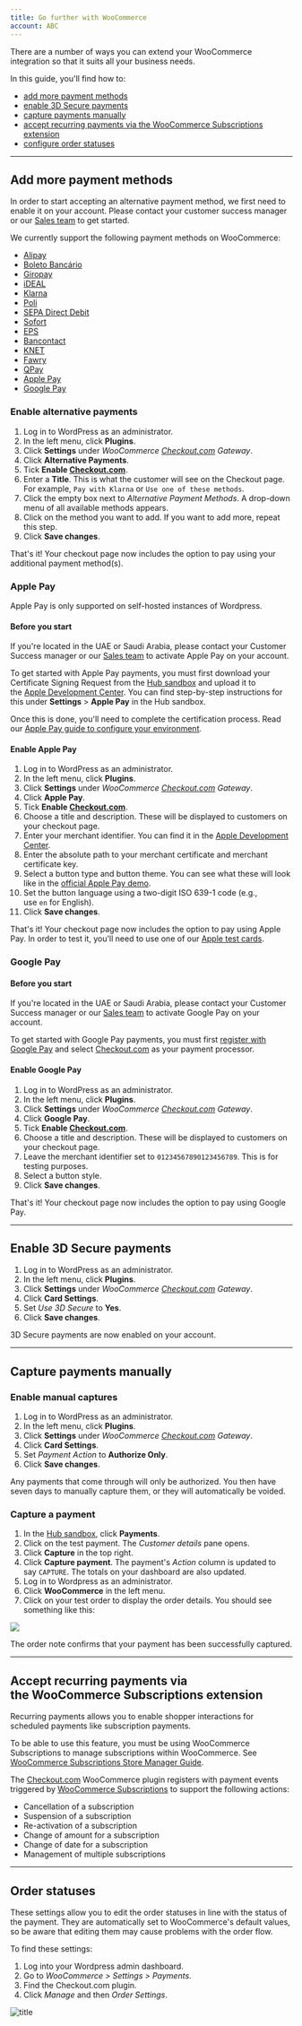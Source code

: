 ```yaml
---
title: Go further with WooCommerce
account: ABC
---
```


There are a number of ways you can extend your WooCommerce integration so that it suits all your business needs.

In this guide, you'll find how to:

- [add more payment methods](#Add_more_payment_methods)
- [enable 3D Secure payments](#Enable_3D_Secure_payments)
- [capture payments manually](#Capture_payments_manually)
- [accept recurring payments via the WooCommerce Subscriptions extension](#Accept_recurring_payments_via_the_WooCommerce_Subscriptions_extension)
- [configure order statuses](#Order_statuses)

---

## Add more payment methods

<TipBox variant="note">

In order to start accepting an alternative payment method, we first need to enable it on your account. Please contact your customer success manager or our [Sales team](https://checkout.com/contact-sales) to get started.

</TipBox>

We currently support the following payment methods on WooCommerce:

- [Alipay](/payments/payment-methods/wallets/alipay)
- [Boleto Bancário](/payments/payment-methods/cash-and-atm-payment/boleto-bancario)
- [Giropay](/payments/payment-methods/bank-transfers/giropay)
- [iDEAL](/payments/payment-methods/bank-transfers/i-deal)
- [Klarna](/payments/payment-methods/invoice-and-pay-later/klarna)
- [Poli](/payments/payment-methods/bank-transfers/poli)
- [SEPA Direct Debit](/payments/payment-methods/direct-debit/sepa-direct-debit)
- [Sofort](/payments/payment-methods/bank-transfers/sofort)
- [EPS](/payments/payment-methods/bank-transfers/eps)
- [Bancontact](/payments/payment-methods/cards/bancontact)
- [KNET](/payments/payment-methods/cards/knet)
- [Fawry](/payments/payment-methods/cash-and-atm-payment/fawry)
- [QPay](/payments/payment-methods/cards/q-pay)
- [Apple Pay](/payments/payment-methods/wallets/apple-pay)
- [Google Pay](/payments/payment-methods/wallets/google-pay)

### Enable alternative payments

1.  Log in to WordPress as an administrator.
2.  In the left menu, click **Plugins**.
3.  Click **Settings** under *WooCommerce [Checkout.com](http://Checkout.com) Gateway*.
4.  Click **Alternative Payments**.
5.  Tick **Enable [Checkout.com](http://Checkout.com)**.
6.  Enter a **Title**. This is what the customer will see on the Checkout page. For example, `Pay with Klarna` or `Use one of these methods`.
7.  Click the empty box next to *Alternative Payment Methods*. A drop-down menu of all available methods appears.
8.  Click on the method you want to add. If you want to add more, repeat this step.
9.  Click **Save changes**.

That's it! Your checkout page now includes the option to pay using your additional payment method(s).

### Apple Pay

<TipBox variant="info">

Apple Pay is only supported on self-hosted instances of Wordpress.

</TipBox>

#### Before you start

If you're located in the UAE or Saudi Arabia, please contact your Customer Success manager or our [Sales team](https://www.checkout.com/contact-sales) to activate Apple Pay on your account.

To get started with Apple Pay payments, you must first download your Certificate Signing Request from the [Hub sandbox](https://sandbox.checkout.com/) and upload it to the [Apple Development Center](https://developer.apple.com/account/). You can find step-by-step instructions for this under **Settings** > **Apple Pay** in the Hub sandbox.

Once this is done, you'll need to complete the certification process. Read our [Apple Pay guide to configure your environment](/payments/payment-methods/wallets/apple-pay).

#### Enable Apple Pay

1.  Log in to WordPress as an administrator.
2.  In the left menu, click **Plugins**.
3.  Click **Settings** under *WooCommerce [Checkout.com](http://Checkout.com) Gateway*.
4.  Click **Apple Pay**.
5.  Tick **Enable [Checkout.com](http://Checkout.com)**.
6.  Choose a title and description. These will be displayed to customers on your checkout page.
7.  Enter your merchant identifier. You can find it in the [Apple Development Center](https://developer.apple.com/account/).
8.  Enter the absolute path to your merchant certificate and merchant certificate key.
9.  Select a button type and button theme. You can see what these will look like in the [official Apple Pay demo](https://applepaydemo.apple.com/).
10. Set the button language using a two-digit ISO 639-1 code (e.g., use `en` for English).
11. Click **Save changes**.

That's it! Your checkout page now includes the option to pay using Apple Pay. In order to test it, you'll need to use one of our [Apple test cards](/payments/payment-methods/wallets/apple-pay).

### Google Pay

#### Before you start

If you're located in the UAE or Saudi Arabia, please contact your Customer Success manager or our [Sales team](https://www.checkout.com/contact-sales) to activate Google Pay on your account.

To get started with Google Pay payments, you must first [register with Google Pay](https://services.google.com/fb/forms/googlepayAPIenable/) and select [Checkout.com](http://Checkout.com) as your payment processor.

#### Enable Google Pay

1.  Log in to WordPress as an administrator.
2.  In the left menu, click **Plugins**.
3.  Click **Settings** under *WooCommerce [Checkout.com](http://Checkout.com) Gateway*.
4.  Click **Google Pay**.
5.  Tick **Enable [Checkout.com](http://Checkout.com)**.
6.  Choose a title and description. These will be displayed to customers on your checkout page.
7.  Leave the merchant identifier set to `01234567890123456789`. This is for testing purposes.
8.  Select a button style.
9.  Click **Save changes**.

That's it! Your checkout page now includes the option to pay using Google Pay.

---

## Enable 3D Secure payments

1.  Log in to WordPress as an administrator.
2.  In the left menu, click **Plugins**.
3.  Click **Settings** under *WooCommerce [Checkout.com](http://Checkout.com) Gateway*.
4.  Click **Card Settings**.
5.  Set *Use 3D Secure* to **Yes**.
6.  Click **Save changes**.

3D Secure payments are now enabled on your account.

---

## Capture payments manually

### Enable manual captures

1.  Log in to WordPress as an administrator.
2.  In the left menu, click **Plugins**.
3.  Click **Settings** under *WooCommerce [Checkout.com](http://Checkout.com) Gateway*.
4.  Click **Card Settings**.
5.  Set *Payment Action* to **Authorize Only**.
6.  Click **Save changes**.

Any payments that come through will only be authorized. You then have seven days to manually capture them, or they will automatically be voided.

### Capture a payment

1.  In the [Hub sandbox](https://sandbox.checkout.com/), click **Payments**.
2.  Click on the test payment. The *Customer details* pane opens.
3.  Click **Capture** in the top right.
4.  Click **Capture payment**. The payment's *Action* column is updated to say `CAPTURE`. The totals on your dashboard are also updated.
5.  Log in to Wordpress as an administrator.
6.  Click **WooCommerce** in the left menu.
7.  Click on your test order to display the order details. You should see something like this:

<img maxWidth={700} src="/docs/Integrate/WooCommerce/woocommerce_order_details.png" />

The order note confirms that your payment has been successfully captured.

---

## Accept recurring payments via the WooCommerce Subscriptions extension

Recurring payments allows you to enable shopper interactions for scheduled payments like subscription payments.

<TipBox variant="note">

To be able to use this feature, you must be using WooCommerce Subscriptions to manage subscriptions within WooCommerce. See [WooCommerce Subscriptions Store Manager Guide](https://docs.woocommerce.com/document/subscriptions/store-manager-guide/#section-1).

</TipBox>

The [Checkout.com](http://Checkout.com) WooCommerce plugin registers with payment events triggered by [WooCommerce Subscriptions](https://woocommerce.com/products/woocommerce-subscriptions/?quid=5e8af87e904d140455ce35c27943f7ce) to support the following actions:

- Cancellation of a subscription
- Suspension of a subscription
- Re-activation of a subscription
- Change of amount for a subscription
- Change of date for a subscription
- Management of multiple subscriptions

---

## Order statuses

These settings allow you to edit the order statuses in line with the status of the payment. They are automatically set to WooCommerce's default values, so be aware that editing them may cause problems with the order flow.

To find these settings:

1. Log into your Wordpress admin dashboard.
2. Go to *WooCommerce > Settings > Payments*.
3. Find the Checkout.com plugin.
4. Click *Manage* and then *Order Settings*.

![title](/docs/Integrate/WooCommerce/woocommerce_order_settings.png)